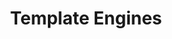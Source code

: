 ---
id: "express_easy_012"
questionType: "MULTIPLE_CHOICE"
title: "Template Engines"
description: "Which of the following is a template engine compatible with Express?"
difficulty: "EASY"
category: "Express"
options:
  - "EJS"
  - "CSS"
  - "SQL"
  - "JSON"
correctAnswer: 0
---